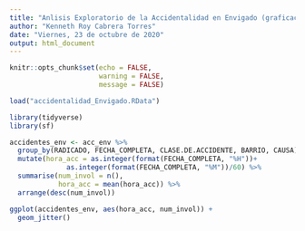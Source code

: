 ```yaml
---
title: "Anlisis Exploratorio de la Accidentalidad en Envigado (graficacion)"
author: "Kenneth Roy Cabrera Torres"
date: "Viernes, 23 de octubre de 2020"
output: html_document
---
```


```r
knitr::opts_chunk$set(echo = FALSE,
                      warning = FALSE,
                      message = FALSE)
```

```r
load("accidentalidad_Envigado.RData")
```

```r
library(tidyverse)
library(sf)
```


```r
accidentes_env <- acc_env %>%
  group_by(RADICADO, FECHA_COMPLETA, CLASE.DE.ACCIDENTE, BARRIO, CAUSA) %>% 
  mutate(hora_acc = as.integer(format(FECHA_COMPLETA, "%H"))+
              as.integer(format(FECHA_COMPLETA, "%M"))/60) %>% 
  summarise(num_invol = n(),
            hora_acc = mean(hora_acc)) %>% 
  arrange(desc(num_invol))
```


```r
ggplot(accidentes_env, aes(hora_acc, num_invol)) +
  geom_jitter()
```


```r

```



